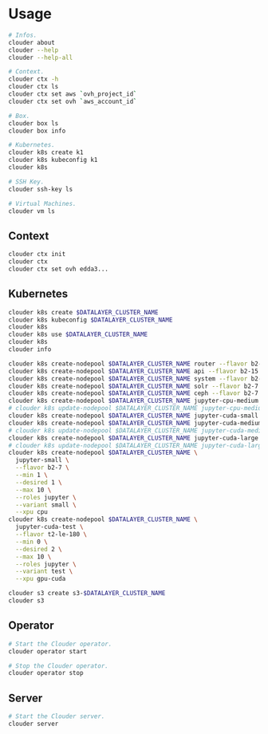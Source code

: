 # Usage

```bash
# Infos.
clouder about
clouder --help
clouder --help-all
```

```bash
# Context.
clouder ctx -h
clouder ctx ls
clouder ctx set aws `ovh_project_id`
clouder ctx set ovh `aws_account_id`
```

```bash
# Box.
clouder box ls
clouder box info
```

```bash
# Kubernetes.
clouder k8s create k1
clouder k8s kubeconfig k1
clouder k8s
```

```bash
# SSH Key.
clouder ssh-key ls
```

```bash
# Virtual Machines.
clouder vm ls
```

## Context

```bash
clouder ctx init
clouder ctx
clouder ctx set ovh edda3...
```

## Kubernetes

```bash
clouder k8s create $DATALAYER_CLUSTER_NAME
clouder k8s kubeconfig $DATALAYER_CLUSTER_NAME
clouder k8s
clouder k8s use $DATALAYER_CLUSTER_NAME
clouder k8s
clouder info
```

```bash
clouder k8s create-nodepool $DATALAYER_CLUSTER_NAME router --flavor b2-15 --min 0 --desired 1 --max 10 --roles router --xpu cpu
clouder k8s create-nodepool $DATALAYER_CLUSTER_NAME api --flavor b2-15 --min 0 --desired 1 --max 10 --roles api --xpu cpu
clouder k8s create-nodepool $DATALAYER_CLUSTER_NAME system --flavor b2-7 --min 0 --desired 1 --max 10 --roles system --xpu cpu
clouder k8s create-nodepool $DATALAYER_CLUSTER_NAME solr --flavor b2-7 --min 0 --desired 3 --max 10 --roles solr --xpu cpu
clouder k8s create-nodepool $DATALAYER_CLUSTER_NAME ceph --flavor b2-7 --min 0 --desired 3 --max 10 --roles ceph --xpu cpu
clouder k8s create-nodepool $DATALAYER_CLUSTER_NAME jupyter-cpu-medium --flavor b2-15 --min 0 --desired 3 --max 10 --roles jupyter --variant medium --xpu cpu
# clouder k8s update-nodepool $DATALAYER_CLUSTER_NAME jupyter-cpu-medium --min 0 --desired 0 --max 10
clouder k8s create-nodepool $DATALAYER_CLUSTER_NAME jupyter-cuda-small --flavor t1-45 --min 0 --desired 1 --max 10 --roles jupyter --variant small --xpu gpu-cuda
clouder k8s create-nodepool $DATALAYER_CLUSTER_NAME jupyter-cuda-medium --flavor t2-45 --min 0 --desired 1 --max 10 --roles jupyter --variant medium --xpu gpu-cuda
# clouder k8s update-nodepool $DATALAYER_CLUSTER_NAME jupyter-cuda-medium --min 0 --desired 0 --max 10
clouder k8s create-nodepool $DATALAYER_CLUSTER_NAME jupyter-cuda-large --flavor h100-380 --min 0 --desired 1 --max 10 --roles jupyter --variant large --xpu gpu-cuda
# clouder k8s update-nodepool $DATALAYER_CLUSTER_NAME jupyter-cuda-large --min 0 --desired 0 --max 10
clouder k8s create-nodepool $DATALAYER_CLUSTER_NAME \
  jupyter-small \
  --flavor b2-7 \
  --min 1 \
  --desired 1 \
  --max 10 \
  --roles jupyter \
  --variant small \
  --xpu cpu
clouder k8s create-nodepool $DATALAYER_CLUSTER_NAME \
  jupyter-cuda-test \
  --flavor t2-le-180 \
  --min 0 \
  --desired 2 \
  --max 10 \
  --roles jupyter \
  --variant test \
  --xpu gpu-cuda
```

```bash
clouder s3 create s3-$DATALAYER_CLUSTER_NAME
clouder s3
```

## Operator

```bash
# Start the Clouder operator.
clouder operator start
```

```bash
# Stop the Clouder operator.
clouder operator stop
```

## Server

```bash
# Start the Clouder server.
clouder server
```
